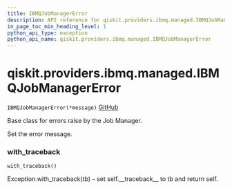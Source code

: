 ```yaml
---
title: IBMQJobManagerError
description: API reference for qiskit.providers.ibmq.managed.IBMQJobManagerError
in_page_toc_min_heading_level: 1
python_api_type: exception
python_api_name: qiskit.providers.ibmq.managed.IBMQJobManagerError
---
```


# qiskit.providers.ibmq.managed.IBMQJobManagerError

<span id="qiskit.providers.ibmq.managed.IBMQJobManagerError" />

`IBMQJobManagerError(*message)` [GitHub](https://github.com/qiskit/qiskit-ibmq-provider/tree/stable/0.12/qiskit/providers/ibmq/managed/exceptions.py "view source code")

Base class for errors raise by the Job Manager.

Set the error message.

### with\_traceback

<span id="qiskit.providers.ibmq.managed.IBMQJobManagerError.with_traceback" />

`with_traceback()`

Exception.with\_traceback(tb) – set self.\_\_traceback\_\_ to tb and return self.

